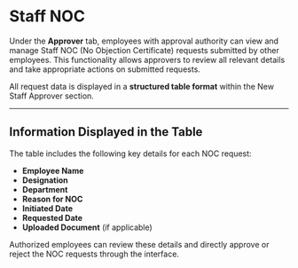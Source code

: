 # Staff NOC

Under the **Approver** tab, employees with approval authority can view and manage Staff NOC (No Objection Certificate) requests submitted by other employees. This functionality allows approvers to review all relevant details and take appropriate actions on submitted requests.

All request data is displayed in a **structured table format** within the New Staff Approver section.

---

## Information Displayed in the Table

The table includes the following key details for each NOC request:

- **Employee Name**
- **Designation**
- **Department**
- **Reason for NOC**
- **Initiated Date**
- **Requested Date**
- **Uploaded Document** (if applicable)

Authorized employees can review these details and directly approve or reject the NOC requests through the interface.
